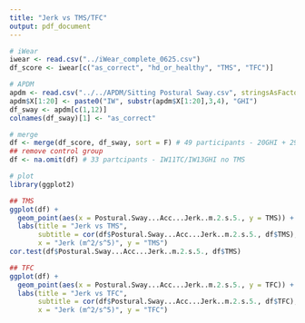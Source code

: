 ```yaml
---
title: "Jerk vs TMS/TFC"
output: pdf_document
---
```


```r
# iWear
iwear <- read.csv("../iWear_complete_0625.csv")
df_score <- iwear[c("as_correct", "hd_or_healthy", "TMS", "TFC")]

# APDM
apdm <- read.csv("../../APDM/Sitting Postural Sway.csv", stringsAsFactors=FALSE)
apdm$X[1:20] <- paste0("IW", substr(apdm$X[1:20],3,4), "GHI")
df_sway <- apdm[c(1,12)]
colnames(df_sway)[1] <- "as_correct"

# merge
df <- merge(df_score, df_sway, sort = F) # 49 participants - 20GHI + 29TC (no IW5TCCO)
## remove control group
df <- na.omit(df) # 33 partcipants - IW11TC/IW13GHI no TMS

# plot
library(ggplot2)

## TMS
ggplot(df) +
  geom_point(aes(x = Postural.Sway...Acc...Jerk..m.2.s.5., y = TMS)) +
  labs(title = "Jerk vs TMS",
       subtitle = cor(df$Postural.Sway...Acc...Jerk..m.2.s.5., df$TMS),
       x = "Jerk (m^2/s^5)", y = "TMS")
cor.test(df$Postural.Sway...Acc...Jerk..m.2.s.5., df$TMS)

## TFC
ggplot(df) +
  geom_point(aes(x = Postural.Sway...Acc...Jerk..m.2.s.5., y = TFC)) +
  labs(title = "Jerk vs TFC",
       subtitle = cor(df$Postural.Sway...Acc...Jerk..m.2.s.5., df$TFC),
       x = "Jerk (m^2/s^5)", y = "TFC")
```
